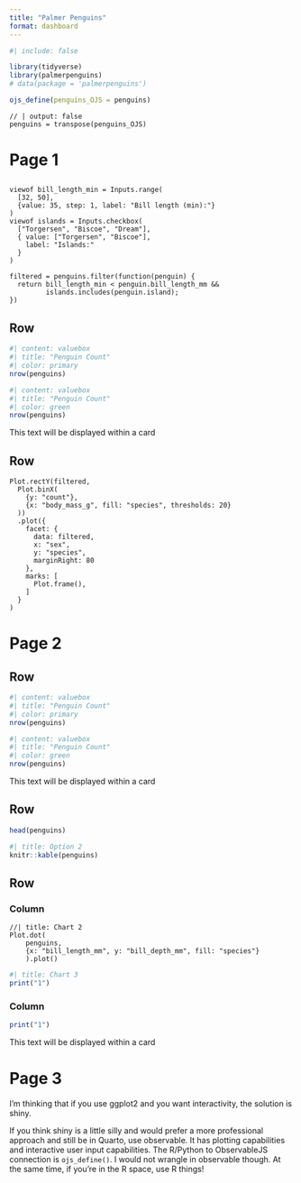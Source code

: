 ---
title: "Palmer Penguins"
format: dashboard
---

```{r}
#| include: false

library(tidyverse)
library(palmerpenguins)
# data(package = 'palmerpenguins')

ojs_define(penguins_OJS = penguins)
```

```{ojs}
// | output: false
penguins = transpose(penguins_OJS)
```



# Page 1

## {.sidebar}
```{ojs}
viewof bill_length_min = Inputs.range(
  [32, 50], 
  {value: 35, step: 1, label: "Bill length (min):"}
)
viewof islands = Inputs.checkbox(
  ["Torgersen", "Biscoe", "Dream"], 
  { value: ["Torgersen", "Biscoe"], 
    label: "Islands:"
  }
)
```

```{ojs}
filtered = penguins.filter(function(penguin) {
  return bill_length_min < penguin.bill_length_mm &&
         islands.includes(penguin.island);
})
```

## Row

```{r}
#| content: valuebox
#| title: "Penguin Count"
#| color: primary
nrow(penguins)
```

```{r}
#| content: valuebox
#| title: "Penguin Count"
#| color: green
nrow(penguins)
```

::: {.card title="My Title"}
This text will be displayed within a card
:::


## Row 


```{ojs}
Plot.rectY(filtered, 
  Plot.binX(
    {y: "count"}, 
    {x: "body_mass_g", fill: "species", thresholds: 20}
  ))
  .plot({
    facet: {
      data: filtered,
      x: "sex",
      y: "species",
      marginRight: 80
    },
    marks: [
      Plot.frame(),
    ]
  }
)
```






# Page 2

## Row

```{r}
#| content: valuebox
#| title: "Penguin Count"
#| color: primary
nrow(penguins)
```

```{r}
#| content: valuebox
#| title: "Penguin Count"
#| color: green
nrow(penguins)
```

::: {.card title="My Title"}
This text will be displayed within a card
:::


## Row {height=70%}

```{r}
head(penguins)
```

```{r}
#| title: Option 2
knitr::kable(penguins)
```

## Row {height=30%}

### Column {.tabset}

```{ojs}
//| title: Chart 2
Plot.dot(
    penguins, 
    {x: "bill_length_mm", y: "bill_depth_mm", fill: "species"}
    ).plot()
```


```{r}
#| title: Chart 3
print("1")
```

### Column

```{r}
print("1")
```

::: {.card title="My Title"}
This text will be displayed within a card
:::


# Page 3

I'm thinking that if you use ggplot2 and you want interactivity, the solution is shiny. 

If you think shiny is a little silly and would prefer a more professional approach and still be in Quarto, use observable. It has plotting capabilities and interactive user input capabilities. The R/Python to ObservableJS connection is `ojs_define()`. I would not wrangle in observable though. 
At the same time, if you're in the R space, use R things!

